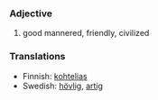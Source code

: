 ===Adjective===
#good mannered, friendly, civilized

===Translations===
*Finnish: [[kohtelias]]
*Swedish: [[hövlig]], [[artig]]